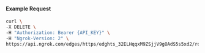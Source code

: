 
#### Example Request

```bash
curl \
-X DELETE \
-H "Authorization: Bearer {API_KEY}" \
-H "Ngrok-Version: 2" \
https://api.ngrok.com/edges/https/edghts_32ELHqqxM9ZSjjV9gOAdS5s5xd2/routes/edghtsrt_32ELHokrfqrJY2A6woDOpEafX1a/ip_restriction
```
